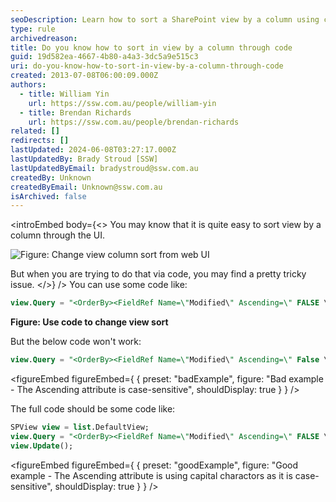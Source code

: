 ```yaml
---
seoDescription: Learn how to sort a SharePoint view by a column using code.
type: rule
archivedreason:
title: Do you know how to sort in view by a column through code
guid: 19d582ea-4667-4b80-a4a3-3dc5a9e515c3
uri: do-you-know-how-to-sort-in-view-by-a-column-through-code
created: 2013-07-08T06:00:09.000Z
authors:
  - title: William Yin
    url: https://ssw.com.au/people/william-yin
  - title: Brendan Richards
    url: https://ssw.com.au/people/brendan-richards
related: []
redirects: []
lastUpdated: 2024-06-08T03:27:17.000Z
lastUpdatedBy: Brady Stroud [SSW]
lastUpdatedByEmail: bradystroud@ssw.com.au
createdBy: Unknown
createdByEmail: Unknown@ssw.com.au
isArchived: false
---
```


<introEmbed
  body={<>
You may know that it is quite easy to sort view by a column through the UI.

![Figure: Change view column sort from web UI](/uploads/rules/do-you-know-how-to-sort-in-view-by-a-column-through-code/SortInView.png)

But when you are trying to do that via code, you may find a pretty tricky issue.
  </>}
/>
You can use some code like:

```sql
view.Query = "<OrderBy><FieldRef Name=\"Modified\" Ascending=\" FALSE \" /></OrderBy>";
```

**Figure: Use code to change view sort**

But the below code won't work:

```sql
view.Query = "<OrderBy><FieldRef Name=\"Modified\" Ascending=\" False \" /></OrderBy>";
```

<figureEmbed figureEmbed={ {
  preset: "badExample",
  figure: "Bad example - The Ascending attribute is case-sensitive",
  shouldDisplay: true
} } />


The full code should be some code like:

```sql
SPView view = list.DefaultView;
view.Query = "<OrderBy><FieldRef Name=\"Modified\" Ascending=\" FALSE \" /></OrderBy>";
view.Update();
```

<figureEmbed figureEmbed={ {
  preset: "goodExample",
  figure: "Good example - The Ascending attribute is using capital charactors as it is case-sensitive",
  shouldDisplay: true
} } />
